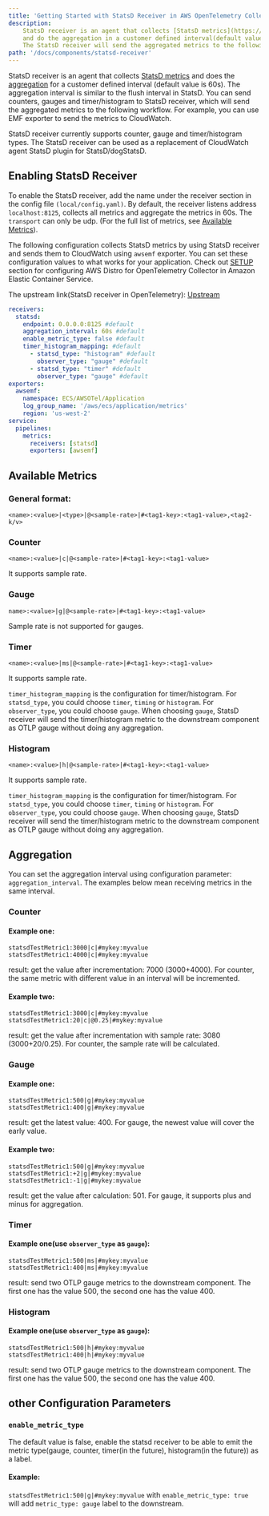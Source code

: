 ```yaml
---
title: 'Getting Started with StatsD Receiver in AWS OpenTelemetry Collector'
description:
    StatsD receiver is an agent that collects [StatsD metrics](https://github.com/statsd/statsd/blob/master/docs/metric_types.md)
    and do the aggregation in a customer defined interval(default value is 60s). You can send counters, gauges and timer/histogram to StatsD receiver.
    The StatsD receiver will send the aggregated metrics to the following workflow.
path: '/docs/components/statsd-receiver'
---
```



StatsD receiver is an agent that collects [StatsD metrics](https://github.com/statsd/statsd/blob/master/docs/metric_types.md)
and does the [aggregation](#aggregation) for a customer defined interval (default value is 60s). The aggregation interval is similar to the flush
interval in StatsD. You can send counters, gauges and timer/histogram to StatsD receiver, which will send the aggregated metrics to the following workflow.
For example, you can use EMF exporter to send the metrics to CloudWatch.

StatsD receiver currently supports counter, gauge and timer/histogram types. The StatsD receiver can be used as a replacement of CloudWatch agent StatsD plugin for StatsD/dogStatsD.

<SectionSeparator />

## Enabling StatsD Receiver

To enable the StatsD receiver, add the name under the receiver section in the config file `(local/config.yaml)`.
By default, the receiver listens address `localhost:8125`, collects all metrics and aggregate the metrics in 60s.
The `transport` can only be udp.
(For the full list of metrics, see [Available Metrics](#available-metrics)).

The following configuration collects StatsD metrics by using StatsD receiver and sends
them to CloudWatch using `awsemf` exporter. You can set these configuration values to what works
for your application. Check out [SETUP](https://aws-otel.github.io/docs/setup/ecs) section for
configuring AWS Distro for OpenTelemetry Collector in Amazon Elastic Container Service.

The upstream link(StatsD receiver in OpenTelemetry): [Upstream](https://github.com/open-telemetry/opentelemetry-collector-contrib/tree/main/receiver/statsdreceiver)

```yaml lineNumbers=true
receivers:
  statsd:
    endpoint: 0.0.0.0:8125 #default
    aggregation_interval: 60s #default
    enable_metric_type: false #default
    timer_histogram_mapping: #default
      - statsd_type: "histogram" #default
        observer_type: "gauge" #default
      - statsd_type: "timer" #default
        observer_type: "gauge" #default
exporters:
  awsemf:
    namespace: ECS/AWSOTel/Application
    log_group_name: '/aws/ecs/application/metrics'
    region: 'us-west-2'
service:
  pipelines:
    metrics:
      receivers: [statsd]
      exporters: [awsemf]
```

<SectionSeparator />

## Available Metrics

### General format:

`<name>:<value>|<type>|@<sample-rate>|#<tag1-key>:<tag1-value>,<tag2-k/v>`

### Counter

`<name>:<value>|c|@<sample-rate>|#<tag1-key>:<tag1-value>`

It supports sample rate.

### Gauge

`name>:<value>|g|@<sample-rate>|#<tag1-key>:<tag1-value>`

Sample rate is not supported for gauges.

### Timer

`<name>:<value>|ms|@<sample-rate>|#<tag1-key>:<tag1-value>`

It supports sample rate.

`timer_histogram_mapping` is the configuration for timer/histogram. For `statsd_type`, you could choose `timer`, `timing` or `histogram`. For `observer_type`, you could choose `gauge`. When choosing `gauge`,
StatsD receiver will send the timer/histogram metric to the downstream component as OTLP gauge without doing any aggregation.

### Histogram
`<name>:<value>|h|@<sample-rate>|#<tag1-key>:<tag1-value>`

It supports sample rate.

`timer_histogram_mapping` is the configuration for timer/histogram. For `statsd_type`, you could choose `timer`, `timing` or `histogram`. For `observer_type`, you could choose `gauge`. When choosing `gauge`,
StatsD receiver will send the timer/histogram metric to the downstream component as OTLP gauge without doing any aggregation.

## Aggregation

You can set the aggregation interval using configuration parameter: `aggregation_interval`.
The examples below mean receiving metrics in the same interval.

### Counter

#### Example one:

`statsdTestMetric1:3000|c|#mykey:myvalue` `statsdTestMetric1:4000|c|#mykey:myvalue`

result: get the value after incrementation: 7000 (3000+4000). For counter, the same metric with different value in
an interval will be incremented.

#### Example two:

`statsdTestMetric1:3000|c|#mykey:myvalue` `statsdTestMetric1:20|c|@0.25|#mykey:myvalue`

result: get the value after incrementation with sample rate: 3080 (3000+20/0.25). For counter, the sample rate will be
calculated.

### Gauge

#### Example one:
`statsdTestMetric1:500|g|#mykey:myvalue` `statsdTestMetric1:400|g|#mykey:myvalue`

result: get the latest value: 400. For gauge, the newest value will cover the early value.

#### Example two:
`statsdTestMetric1:500|g|#mykey:myvalue` `statsdTestMetric1:+2|g|#mykey:myvalue` `statsdTestMetric1:-1|g|#mykey:myvalue`

result: get the value after calculation: 501. For gauge, it supports plus and minus for aggregation.

### Timer
#### Example one(use `observer_type` as `gauge`):
`statsdTestMetric1:500|ms|#mykey:myvalue` `statsdTestMetric1:400|ms|#mykey:myvalue`

result: send two OTLP gauge metrics to the downstream component. The first one has the value 500, the second one has the value 400.

### Histogram
#### Example one(use `observer_type` as `gauge`):
`statsdTestMetric1:500|h|#mykey:myvalue` `statsdTestMetric1:400|h|#mykey:myvalue`

result: send two OTLP gauge metrics to the downstream component. The first one has the value 500, the second one has the value 400.

## other Configuration Parameters

### `enable_metric_type`
The default value is false, enable the statsd receiver to be able to emit the metric type(gauge, counter, timer(in the future), histogram(in the future)) as a label.

#### Example:
`statsdTestMetric1:500|g|#mykey:myvalue` with `enable_metric_type: true` will add `metric_type: gauge` label to the downstream.